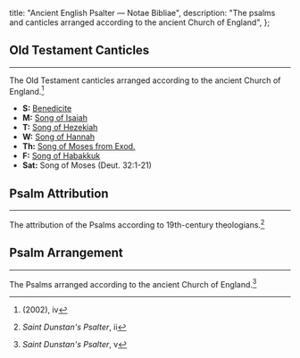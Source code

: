 
  title: "Ancient English Psalter — Notae Bibliae",
  description: "The psalms and canticles arranged according to the ancient Church of England",
};

<Initial text="The Ancient Psalter" />

## Old Testament Canticles

---

The Old Testament canticles arranged according to the ancient Church of England.[^1]

- **S:** [Benedicite](/liturgy/music/chants/benedicite)
- **M:** [Song of Isaiah](/liturgy/music/chants/song-of-isaiah)
- **T:** [Song of Hezekiah](/liturgy/music/chants/song-of-hezekiah)
- **W:** [Song of Hannah](/liturgy/music/chants/song-of-hannah)
- **Th:** [Song of Moses from Exod.](/liturgy/music/chants/song-of-moses-exod)
- **F:** [Song of Habakkuk](/liturgy/music/chants/song-of-habakkuk)
- **Sat:** Song of Moses (Deut. 32:1-21)

## Psalm Attribution

---

The attribution of the Psalms according to 19th-century theologians.[^2]

<PsalmAttributionTable />

## Psalm Arrangement

---

The Psalms arranged according to the ancient Church of England.[^3]

<PsalmTable />

[^1]: *<Definition lang="english" anchor="saint-dunstans-psalter" text="Saint Dunstan's Plainsong Psalter" />* (2002), iv
[^2]: *Saint Dunstan's Psalter*, ii
[^3]: *Saint Dunstan's Psalter*, v
